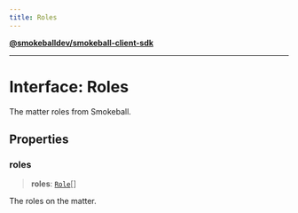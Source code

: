 ```yaml
---
title: Roles
---
```

[**@smokeballdev/smokeball-client-sdk**](../../../../README.md)

***

# Interface: Roles

The matter roles from Smokeball.

## Properties

### roles

> **roles**: [`Role`](Role.md)[]

The roles on the matter.
